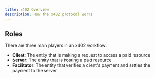 ```yaml
---
title: x402 Overview
description: How the x402 protocol works
---
```


## Roles

There are three main players in an x402 workflow:

- **Client**: The entity that is making a request to access a paid resource
- **Server**: The entity that is hosting a paid resource
- **Facilitator**: The entity that verifies a client's payment and settles the payment to the server
